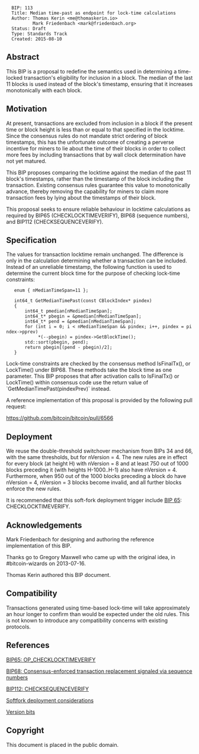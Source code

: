 <pre>
  BIP: 113
  Title: Median time-past as endpoint for lock-time calculations
  Author: Thomas Kerin <me@thomaskerin.io>
          Mark Friedenbach <mark@friedenbach.org>	
  Status: Draft
  Type: Standards Track
  Created: 2015-08-10
</pre>


==Abstract==

This BIP is a proposal to redefine the semantics used in determining a
time-locked transaction's eligibility for inclusion in a block. The
median of the last 11 blocks is used instead of the block's timestamp,
ensuring that it increases monotonically with each block.


==Motivation==

At present, transactions are excluded from inclusion in a block if the
present time or block height is less than or equal to that specified
in the locktime. Since the consensus rules do not mandate strict
ordering of block timestamps, this has the unfortunate outcome of
creating a perverse incentive for miners to lie about the time of
their blocks in order to collect more fees by including transactions
that by wall clock determination have not yet matured.

This BIP proposes comparing the locktime against the median of the
past 11 block's timestamps, rather than the timestamp of the block
including the transaction. Existing consensus rules guarantee this
value to monotonically advance, thereby removing the capability for
miners to claim more transaction fees by lying about the timestamps of
their block.

This proposal seeks to ensure reliable behaviour in locktime calculations as 
required by BIP65 (CHECKLOCKTIMEVERIFY), BIP68 (sequence numbers), and BIP112 (CHECKSEQUENCEVERIFY).


==Specification==

The values for transaction locktime remain unchanged. The difference is only in 
the calculation determining whether a transaction can be included. Instead of 
an unreliable timestamp, the following function is used to determine the current 
block time for the purpose of checking lock-time constraints:

    enum { nMedianTimeSpan=11 };
    
    int64_t GetMedianTimePast(const CBlockIndex* pindex)
    {
        int64_t pmedian[nMedianTimeSpan];
        int64_t* pbegin = &pmedian[nMedianTimeSpan];
        int64_t* pend = &pmedian[nMedianTimeSpan];
        for (int i = 0; i < nMedianTimeSpan && pindex; i++, pindex = pindex->pprev)
             *(--pbegin) = pindex->GetBlockTime();
        std::sort(pbegin, pend);
        return pbegin[(pend - pbegin)/2];
    }

Lock-time constraints are checked by the consensus method IsFinalTx(),
or LockTime() under BIP68. These methods take the block time as one
parameter. This BIP proposes that after activation calls to
IsFinalTx() or LockTime() within consensus code use the return value
of `GetMedianTimePast(pindexPrev)` instead.

A reference implementation of this proposal is provided by the
following pull request:

https://github.com/bitcoin/bitcoin/pull/6566


==Deployment==

We reuse the double-threshold switchover mechanism from BIPs 34 and
66, with the same thresholds, but for nVersion = 4. The new rules are
in effect for every block (at height H) with nVersion = 8 and at least
750 out of 1000 blocks preceding it (with heights H-1000..H-1) also
have nVersion = 4. Furthermore, when 950 out of the 1000 blocks
preceding a block do have nVersion = 4, nVersion = 3 blocks become
invalid, and all further blocks enforce the new rules.

It is recommended that this soft-fork deployment trigger include 
[https://github.com/bitcoin/bips/blob/master/bip-0065.mediawiki BIP 65]: 
CHECKLOCKTIMEVERIFY. 


==Acknowledgements==

Mark Friedenbach for designing and authoring the reference
implementation of this BIP.

Thanks go to Gregory Maxwell who came up with the original idea,
in #bitcoin-wizards on 2013-07-16.

Thomas Kerin authored this BIP document.


==Compatibility==

Transactions generated using time-based lock-time will take
approximately an hour longer to confirm than would be expected under
the old rules. This is not known to introduce any compatibility
concerns with existing protocols.


==References==
[https://github.com/bitcoin/bips/blob/master/bip-0065.mediawiki BIP65: OP_CHECKLOCKTIMEVERIFY]

[https://github.com/bitcoin/bips/blob/master/bip-0068.mediawiki BIP68: Consensus-enforced transaction replacement signaled via sequence numbers]

[https://github.com/bitcoin/bips/blob/master/bip-0112.mediawiki BIP112: CHECKSEQUENCEVERIFY]

[http://lists.linuxfoundation.org/pipermail/bitcoin-dev/2015-August/010396.html Softfork deployment considerations]

[https://gist.github.com/sipa/bf69659f43e763540550 Version bits]


==Copyright==

This document is placed in the public domain.

